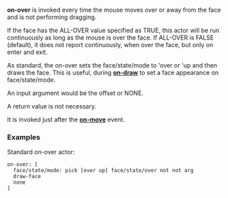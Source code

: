 '''on-over''' is invoked every time the mouse moves over or away from the face and is not performing dragging.

If the face has the ALL-OVER value specified as TRUE, this actor will be run continuously as long as the mouse is over the face. If ALL-OVER is FALSE (default), it does not report continuously, when over the face, but only on enter and exit.

As standard, the on-over sets the face/state/mode to 'over or 'up and then draws the face. This is useful, during '''[[The Face Object Field - Actors - on-draw|on-draw]]''' to set a face appearance on face/state/mode.

An input argument would be the offset or NONE.

A return value is not necessary.

It is invoked just after the '''[[The Face Object Field - Actors - on-move|on-move]]''' event.

===Examples===

Standard on-over actor:

<pre>
on-over: [
  face/state/mode: pick [over up] face/state/over not not arg
  draw-face
  none
]
</pre>